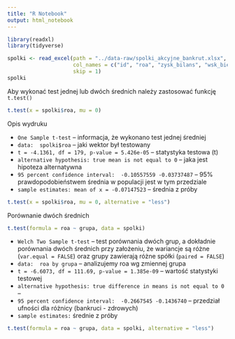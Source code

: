 ```yaml
---
title: "R Notebook"
output: html_notebook
---
```


```r
library(readxl)
library(tidyverse)
```

```r
spolki <- read_excel(path = "../data-raw/spolki_akcyjne_bankrut.xlsx",
                     col_names = c("id", "roa", "zysk_bilans", "wsk_bie_ply", "zob_akt", "rotacja", "grupa"), 
                     skip = 1)
spolki
```

Aby wykonać test jednej lub dwóch średnich należy zastosować funkcję `t.test()`

```r
t.test(x = spolki$roa, mu = 0)
```

Opis wydruku

  + `One Sample t-test` -- informacja, że wykonano test jednej średniej
  + `data:  spolki$roa` -- jaki wektor był testowany
  + `t = -4.1361, df = 179, p-value = 5.426e-05` -- statystyka testowa (t)
  + `alternative hypothesis: true mean is not equal to 0` -- jaka jest hipoteza alternatywna
  + `95 percent confidence interval:  -0.10557559 -0.03737487`  -- 95% prawdopodobieństwem średnia w populacji jest w tym przedziale 
  + `sample estimates: mean of x = -0.07147523 ` -- średnia z próby
  
```r
t.test(x = spolki$roa, mu = 0, alternative = "less") 
```

Porównanie dwóch średnich

```r
t.test(formula = roa ~ grupa, data = spolki)
```

+ `Welch Two Sample t-test` -- test porównania dwóch grup, a dokładnie porównania dwóch średnich przy założeniu, że wariancje są różne (`var.equal = FALSE`) oraz grupy zawierają różne spółki (`paired = FALSE`)
+ `data:  roa by grupa` -- analizujemy roa wg zmiennej grupa
+ `t = -6.6073, df = 111.69, p-value = 1.385e-09` -- wartość statystyki testowej
+ `alternative hypothesis: true difference in means is not equal to 0` -- 
+ `95 percent confidence interval:  -0.2667545 -0.1436740` -- przedział ufności dla różnicy (bankruci - zdrowych) 
+ `sample estimates:` średnie z próby 

```r
t.test(formula = roa ~ grupa, data = spolki, alternative = "less")
```




